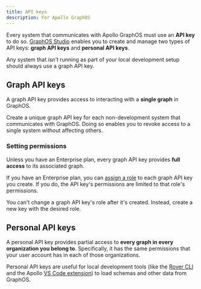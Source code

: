 ```yaml
---
title: API keys
description: For Apollo GraphOS
---
```


Every system that communicates with Apollo GraphOS must use an **API key** to do so. [GraphOS Studio](https://studio.apollographql.com/?referrer=docs-content) enables you to create and manage two types of API keys: **graph API keys** and **personal API keys**.

Any system that _isn't_ running as part of your local development setup should always use a graph API key.

## Graph API keys

A graph API key provides access to interacting with a **single graph** in GraphOS.

Create a unique graph API key for each non-development system that communicates with GraphOS. Doing so enables you to revoke access to a single system without affecting others.

<ObtainGraphApiKey />

### Setting permissions

Unless you have an Enterprise plan, every graph API key provides **full access** to its associated graph.

If you have an Enterprise plan, you can [assign a role](./org/members/#graph-api-key-roles) to each graph API key you create. If you do, the API key's permissions are limited to that role's permissions.

You can't change a graph API key's role after it's created. Instead, create a new key with the desired role.

## Personal API keys

A personal API key provides partial access to **every graph in every organization you belong to**. Specifically, it has the same permissions that your user account has in each of those organizations.

Personal API keys are useful for local development tools (like the [Rover CLI](/rover/) and the Apollo [VS Code extension](/devtools/editor-plugins/)) to load schemas and other data from GraphOS.

<ObtainPersonalApiKey />
